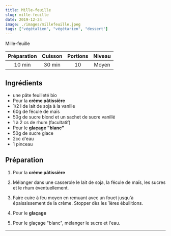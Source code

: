 ```yaml
---
title: Mille-feuille
slug: mille-feuille
date: 2019-12-24
image: ./images/millefeuille.jpeg
tags: ["végétalien", "végétarien", "dessert"]
---
```


<StyledParagraph>Mille-feuille</StyledParagraph>

| Préparation | Cuisson | Portions | Niveau |
| :-: | :-: | :-: | :-: |
| 10 min | 30 min | 10 | Moyen |

## Ingrédients
- <ListItem>une pâte feuilleté bio</ListItem>
- <ListItem>Pour la **crème pâtissière**</ListItem>
- <ListItem>1/2 l de lait de soja à la vanille</ListItem>
- <ListItem>60g de fécule de maïs</ListItem>
- <ListItem>50g de sucre blond et un sachet de sucre vanillé</ListItem>
- <ListItem>1 à 2 cs de rhum (facultatif)</ListItem>
- <ListItem>Pour le **glaçage "blanc"**</ListItem>
- <ListItem>50g de sucre glace</ListItem>
- <ListItem>2cc d'eau</ListItem>
- <ListItem>1 pinceau</ListItem>

## Préparation

1. Pour la **crème pâtissière**

2. Mélanger dans une casserole le lait de soja, la fécule de maïs, les sucres et le rhum éventuellement.

3. Faire cuire à feu moyen en remuant avec un fouet jusqu'à épaississement de la crème. Stopper dès les 1ères ébullitions.

4. Pour le **glaçage**

5. Pour le glaçage "blanc", mélanger le sucre et l'eau.

---
